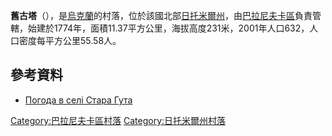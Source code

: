{{coord|50|15|49|N|27|38|17|E|scale:30000|display=title}}

'''舊古塔'''（{{lang-uk|Стара Гута}}），是[[烏克蘭|烏克蘭]]的村落，位於該國北部[[日托米爾州|日托米爾州]]，由[[巴拉尼夫卡區|巴拉尼夫卡區]]負責管轄，始建於1774年，面積11.37平方公里，海拔高度231米，2001年人口632，人口密度每平方公里55.58人。

==參考資料==
* [http://weather.in.ua/ua/zhitomirskaja/24849 Погода в селі Стара Гута] {{Wayback|url=http://weather.in.ua/ua/zhitomirskaja/24849 |date=20180701222346 }}

{{DEFAULTSORT:Стара Гута}}
[[Category:巴拉尼夫卡區村落|Category:巴拉尼夫卡區村落]]
[[Category:日托米爾州村落|Category:日托米爾州村落]]


{{Zhytomyr-geo-stub}}